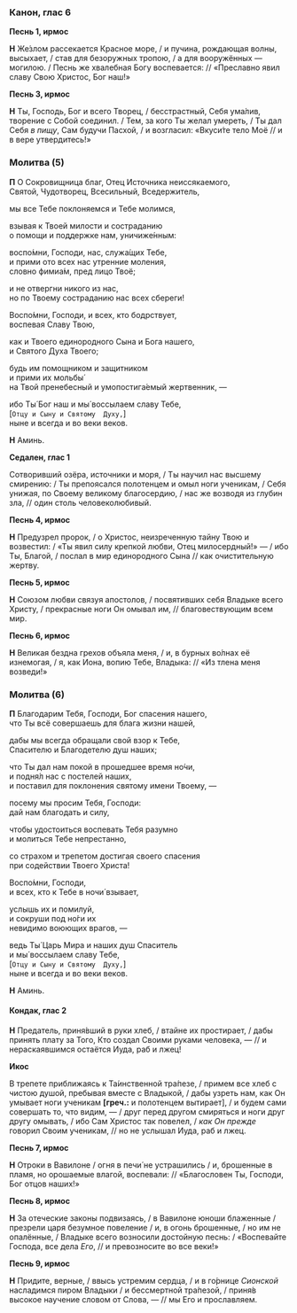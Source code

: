 ### Канон, глас 6

**Песнь 1, ирмос**

**Н** Же́злом рассекается Красное море, / и пучина, рождающая волны, высыхает, / став для безоружных тропою, / а для вооружённых — могилою. / Песнь же хвалебная Богу воспевается: // «Преславно явил славу Свою Христос, Бог наш!»

**Песнь 3, ирмос**

**Н** Ты, Господь, Бог и всего Творец, / бесстрастный, Себя ума́лив, творение с Собой соединил. / Тем, за кого Ты желал умереть, / Ты дал Себя *в пищу*, Сам будучи Пасхой, / и возгласил: «Вкуси́те тело Моё // и в вере утвердитесь!» 

### Молитва (5)

**П** О Сокровищница благ, Отец Источника неиссякаемого,  
Святой, Чудотворец, Всесильный, Вседержитель,

мы все Тебе поклоняемся и Тебе молимся,

взывая к Твоей милости и состраданию  
o помощи и поддержке нам, уничиже́нным:

воспо́мни, Господи, нас, служа́щих Тебе,  
и прими ото всех нас утренние моления,  
словно фимиа́м, пред лицо Твоё;

и не отвергни никого из нас,  
но по Твоему состраданию нас всех сбереги!

Воспо́мни, Господи, и всех, кто бодрствует,  
воспевая Славу Твою,

как и Твоего единородного Сына и Бога нашего,  
и Святого Духа Твоего;

будь им помощником и защитником  
и прими их мольбы́  
на Твой пренебесный и умопостига́емый жертвенник, —

ибо Ты́ Бог наш и мы́ воссылаем славу Тебе,  
<R>[</R>`Отцу и Cыну и Cвятому  Духу,`<R>]</R>  
ныне и вcегда и во веки веков.

**Н** Аминь.

**Седален, глас 1**

Сотворивший озёра, источники и моря, / Ты научил нас высшему смирению: / Ты препоясался полотенцем и омыл ноги ученикам, / Себя унижая, по Своему великому благосердию, / нас же возводя из глубин зла, // один столь человеколюбивый.

**Песнь 4, ирмос**

**Н** Предузрел пророк, / о Христос, неизреченную тайну Твою и возвестил: / «Ты явил силу крепкой любви, Отец милосердный!» — / ибо Ты, Благой, / послал в мир единородного Сына // как очистительную жертву.

**Песнь 5, ирмос**

**Н** Союзом любви связуя апостолов, / посвятивших себя Владыке всего Христу, / прекрасные ноги Он омывал им, // благовествующим всем мир.

**Песнь 6, ирмос**

**Н** Великая бездна грехов объяла меня, / и, в бурных во́лнах её изнемогая, / я, как Иона, вопию Тебе, Владыка: // «Из тлена меня возведи!»

### Молитва (6)

**П** Благодарим Тебя, Господи, Бог спасения нашего,  
что Ты всё совершаешь  для блага жизни нашей,

дабы мы всегда обращали свой взор к Тебе,  
Спасителю и Благодетелю душ наших;

что Ты дал нам покой в прошедшее время но́чи,  
и подня́л нас с постелей наших,  
и поставил для поклонения святому имени Твоему, —

посему мы просим Тебя, Господи:  
дай нам благодать и силу,

чтобы удостоиться воспевать Тебя разумно  
и молиться Тебе непрестанно,

со страхом и трепетом достигая своего спасения  
при содействии Твоего Христа!

Воспо́мни, Господи,  
и всех, кто к Тебе в ночи́ взывает,

услышь их и помилуй,  
и сокруши под но́ги их  
невидимо воюющих врагов, —

ведь Ты́ Царь Мира и наших душ Спаситель  
и мы́ воссылаем славу Тебе,  
<R>[</R>`Отцу и Cыну и Cвятому  Духу,`<R>]</R>  
ныне и вcегда и во веки веков.

**Н** Аминь.

#### Кондак, глас 2

**Н** Предатель, приня́вший в руки хлеб, / втайне их простирает, / дабы принять плату за Того, Кто создал Своими руками человека, — // и нераскаявшимся остаётся Иуда, раб и лжец!

**Икос**

В трепете приближаясь к Та́инственной тра́пезе, / примем все хлеб с чистою душой, пребывая вместе с Владыкой, / дабы узреть нам, как Он умывает ноги ученикам **[греч.:** и полотенцем вытирает<R>]</R>, / и будем сами совершать то, что видим, — / друг перед другом смиряться и ноги друг другу омывать, / ибо Сам Христос так повелел, / *как Он прежде* говорил Своим ученикам, // но не услышал Иуда, раб и лжец.

**Песнь 7, ирмос**

**Н** Отроки в Вавилоне / огня в печи́ не устрашились / и, брошенные в пламя, но орошаемые влагой, воспевали: // «Благословен Ты, Господи, Бог отцов наших!»

**Песнь 8, ирмос**

**Н** За отеческие законы подвизаясь, / в Вавилоне юноши блаженные / презрели царя безумное повеление / и, в огонь брошенные, / но им не опалённые, / Владыке всего возносили достойную песнь: / «Воспевайте Господа, все дела *Его*, // и превозносите во все веки!»

**Песнь 9, ирмос**

**Н** Придите, верные, / ввысь устремим сердца, / и в го́рнице *Сионской* насладимся пиром Владыки / и бессмертной тра́пезой, / приня́в высокое научение словом от Слова, — // мы Его и прославляем.
